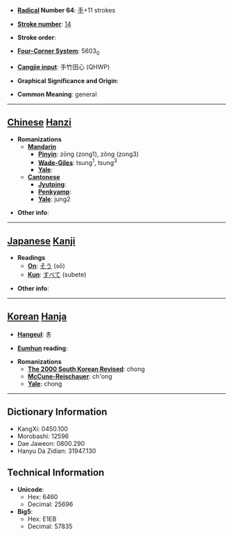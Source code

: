 * '''[[Wiktionary:Chinese radical index| Radical]] Number 64''': [[Wiktionary:Chinese radical index 手|手]]+11 strokes

* '''[[Wiktionary:Chinese total strokes index|Stroke number]]''': [[Wiktionary:Chinese total strokes index 14|14]]

* '''Stroke order''': 

* '''[[Wiktionary:Chinese four corner index|Four-Corner System]]''': 5603<sub>0</sub>

* '''[[Wiktionary:Chinese Cangjie index|Cangjie input]]''': 手竹田心 (QHWP)

* '''Graphical Significance and Origin''': 

* '''Common Meaning''': general

----

== [[Chinese]] [[Hanzi]] ==

* '''Romanizations'''
** '''[[Mandarin]]'''
*** '''[[Pinyin]]''': zōng (zong1), zǒng (zong3)
*** '''[[Wade-Giles]]''': tsung<sup>1</sup>, tsung<sup>3</sup>
*** '''[[Yale]]''': 
** '''[[Cantonese]]'''
*** '''[[Jyutping]]''':
*** '''[[Penkyamp]]''': 
*** '''[[Yale]]''': jung2

* '''Other info''': 

----

== [[Japanese]] [[Kanji]] ==

* '''Readings'''
** '''[[On]]''': [[そう]] (sō)
** '''[[Kun]]''': [[すべて]] (subete)

* '''Other info''':  

----

== [[Korean]] [[Hanja]] ==

* '''[[Hangeul]]''': 총

* '''[[Eumhun]] reading''': 

* '''Romanizations'''
** '''[[The 2000 South Korean Revised Romanization|The 2000 South Korean Revised]]''': chong
** '''[[McCune-Reischauer]]''': ch'ong
** '''[[Yale]]''': chong

----

== Dictionary Information ==

* KangXi: 0450.100
* Morobashi: 12596
* Dae Jaweon: 0800.290
* Hanyu Da Zidian: 31947.130

== Technical Information ==

* '''Unicode''':
** Hex: 6460
** Decimal: 25696
* '''Big5''':
** Hex: E1EB
** Decimal: 57835